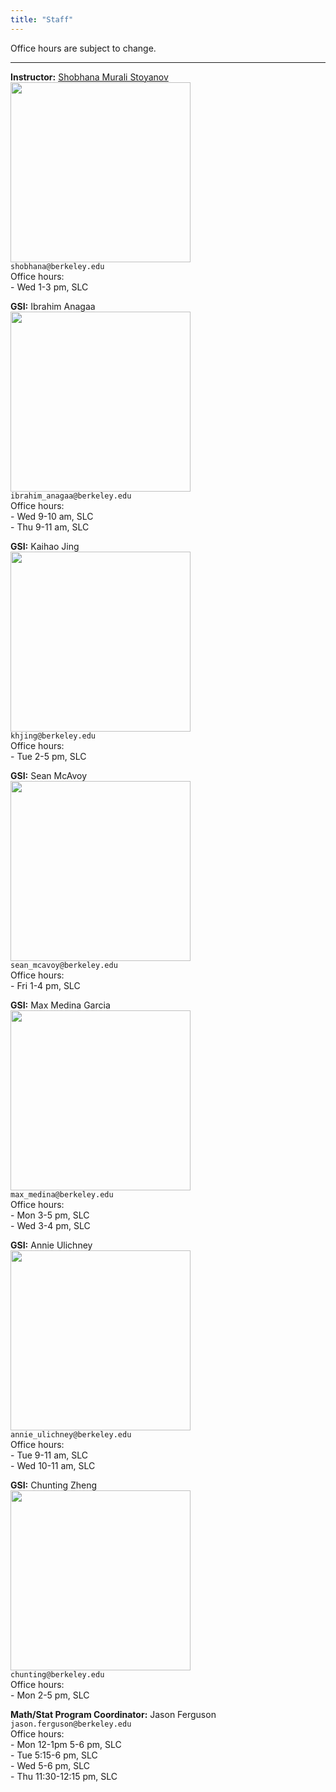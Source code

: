 ```yaml
---
title: "Staff"
---
```



Office hours are subject to change.

-----

::: {.grid}

::: {.g-col-4}
**Instructor:** <a href="https://www.stat.berkeley.edu/~shobhana/" target='_blank'>Shobhana Murali Stoyanov</a><br>
![](/assets/shobhana.jpg){width=3in} <br>
`shobhana@berkeley.edu`<br>
Office hours: <br>
- Wed 1-3 pm, SLC <br>
:::

::: {.g-col-4}
**GSI:** Ibrahim Anagaa</a><br>
![](/assets/ibrahim.jpg){width=3in} <br>
`ibrahim_anagaa@berkeley.edu`<br>
Office hours:<br>
- Wed 9-10 am, SLC<br>
- Thu 9-11 am, SLC
:::

::: {.g-col-4}
**GSI:** Kaihao Jing</a><br>
![](/assets/kaihao.jpg){width=3in} <br>
`khjing@berkeley.edu`<br>
Office hours:<br>
- Tue  2-5 pm, SLC
:::

::: {.g-col-4}
**GSI:** Sean McAvoy</a><br>
![](/assets/sean.jpg){width=3in} <br>
`sean_mcavoy@berkeley.edu`<br>
Office hours:<br>
- Fri 1-4 pm, SLC
:::

::: {.g-col-4}
**GSI:** Max Medina Garcia</a><br>
![](/assets/max.JPG){width=3in} <br>
`max_medina@berkeley.edu`<br>
Office hours:<br>
- Mon 3-5 pm, SLC<br>
- Wed 3-4 pm, SLC
:::

::: {.g-col-4}
**GSI:** Annie Ulichney</a><br>
![](/assets/annie.jpeg){width=3in} <br>
`annie_ulichney@berkeley.edu`<br>
Office hours:<br>
- Tue 9-11 am, SLC<br>
- Wed 10-11 am, SLC
:::

::: {.g-col-4}
**GSI:** Chunting Zheng </a><br>
![](/assets/chunting.png){width=3in} <br>
`chunting@berkeley.edu`<br>
Office hours:<br>
- Mon 2-5 pm, SLC
:::

::: {.g-col-4}
**Math/Stat Program Coordinator:** Jason Ferguson</a><br>
`jason.ferguson@berkeley.edu`<br>
Office hours:<br>
- Mon 12-1pm 5-6 pm, SLC<br>
- Tue 5:15-6 pm, SLC<br>
- Wed 5-6 pm, SLC<br>
- Thu 11:30-12:15 pm, SLC
:::

:::

